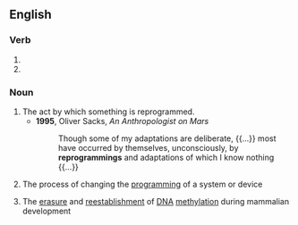==English==

===Verb===
{{head|en|verb form}}

# {{present participle of|en|reprogram|nocat=1}}
# {{present participle of|en|reprogramme|nocat=1}}

===Noun===
{{wikipedia}}
{{en-noun|~}}

# The act by which something is reprogrammed.
#* '''1995''', Oliver Sacks, ''An Anthropologist on Mars''
#*: Though some of my adaptations are deliberate, {{...}} most have occurred by themselves, unconsciously, by '''reprogrammings''' and adaptations of which I know nothing {{...}}
# {{lb|en|computing}} The process of changing the [[programming]] of a system or device
# {{lb|en|biochemistry}} The [[erasure]] and [[reestablishment]] of [[DNA]] [[methylation]] during mammalian development